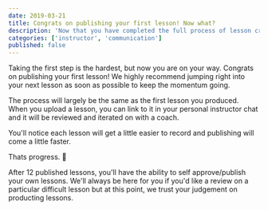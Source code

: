 ```yaml
---
date: 2019-03-21
title: Congrats on publishing your first lesson! Now what?
description: 'Now that you have completed the full process of lesson creation, lets really nail it and get more practice in.'
categories: ['instructor', 'communication']
published: false
---
```



Taking the first step is the hardest, but now you are on your way. Congrats on publishing your first lesson! We highly recommend jumping right into your next lesson as soon as possible to keep the momentum going.

The process will largely be the same as the first lesson you produced. When you upload a lesson, you can link to it in your personal instructor chat and it will be reviewed and iterated on with a coach.

You'll notice each lesson will get a little easier to record and publishing will come a little faster.
 
Thats progress. 🙌

After 12 published lessons, you'll have the ability to self approve/publish your own lessons. We'll always be here for you if you'd like a review on a particular difficult lesson but at this point, we trust your judgement on producting lessons.
